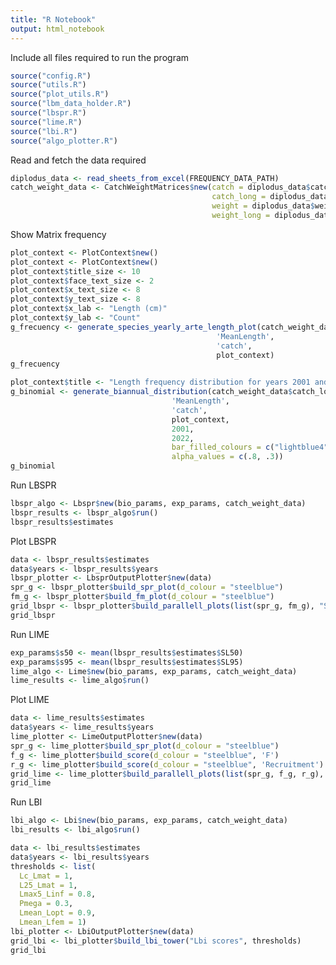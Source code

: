```yaml
---
title: "R Notebook"
output: html_notebook
---
```

Include all files required to run the program
```r
source("config.R")
source("utils.R")
source("plot_utils.R")
source("lbm_data_holder.R")
source("lbspr.R")
source("lime.R")
source("lbi.R")
source("algo_plotter.R")
```

Read and fetch the data required
```r
diplodus_data <- read_sheets_from_excel(FREQUENCY_DATA_PATH)
catch_weight_data <- CatchWeightMatrices$new(catch = diplodus_data$catch,
                                             catch_long = diplodus_data$catch_long,
                                             weight = diplodus_data$weight,
                                             weight_long = diplodus_data$weight_long)
```

Show Matrix frequency
```r
plot_context <- PlotContext$new()
plot_context <- PlotContext$new()
plot_context$title_size <- 10
plot_context$face_text_size <- 2
plot_context$x_text_size <- 8
plot_context$y_text_size <- 8
plot_context$x_lab <- "Length (cm)"
plot_context$y_lab <- "Count"
g_frecuency <- generate_species_yearly_arte_length_plot(catch_weight_data$catch_long,
                                              'MeanLength',
                                              'catch',
                                              plot_context)
g_frecuency
```

```r
plot_context$title <- "Length frequency distribution for years 2001 and 2021"
g_binomial <- generate_biannual_distribution(catch_weight_data$catch_long,
                                    'MeanLength',
                                    'catch',
                                    plot_context,
                                    2001,
                                    2022,
                                    bar_filled_colours = c("lightblue4", "red"),
                                    alpha_values = c(.8, .3))
g_binomial
```

Run LBSPR
```r
lbspr_algo <- Lbspr$new(bio_params, exp_params, catch_weight_data)
lbspr_results <- lbspr_algo$run()
lbspr_results$estimates
```

Plot LBSPR
```r
data <- lbspr_results$estimates
data$years <- lbspr_results$years
lbspr_plotter <- LbsprOutputPlotter$new(data)
spr_g <- lbspr_plotter$build_spr_plot(d_colour = "steelblue")
fm_g <- lbspr_plotter$build_fm_plot(d_colour = "steelblue")
grid_lbspr <- lbspr_plotter$build_parallell_plots(list(spr_g, fm_g), "SPR and F/M estimates for LBSPR", size = 15, just = 'centre')
grid_lbspr
```

Run LIME
```r
exp_params$s50 <- mean(lbspr_results$estimates$SL50)
exp_params$s95 <- mean(lbspr_results$estimates$SL95)
lime_algo <- Lime$new(bio_params, exp_params, catch_weight_data)
lime_results <- lime_algo$run()
```

Plot LIME
```r
data <- lime_results$estimates
data$years <- lime_results$years
lime_plotter <- LimeOutputPlotter$new(data)
spr_g <- lime_plotter$build_spr_plot(d_colour = "steelblue")
f_g <- lime_plotter$build_score(d_colour = "steelblue", 'F')
r_g <- lime_plotter$build_score(d_colour = "steelblue", 'Recruitment')
grid_lime <- lime_plotter$build_parallell_plots(list(spr_g, f_g, r_g), "SPR, F and Recruitment estimates for LIME", size = 15, just = 'centre')
grid_lime
```

Run LBI
```r
lbi_algo <- Lbi$new(bio_params, exp_params, catch_weight_data)
lbi_results <- lbi_algo$run()
```

```r
data <- lbi_results$estimates
data$years <- lbi_results$years
thresholds <- list(
  Lc_Lmat = 1,
  L25_Lmat = 1,
  Lmax5_Linf = 0.8,
  Pmega = 0.3,
  Lmean_Lopt = 0.9,
  Lmean_Lfem = 1)
lbi_plotter <- LbiOutputPlotter$new(data)
grid_lbi <- lbi_plotter$build_lbi_tower("Lbi scores", thresholds)
grid_lbi
```